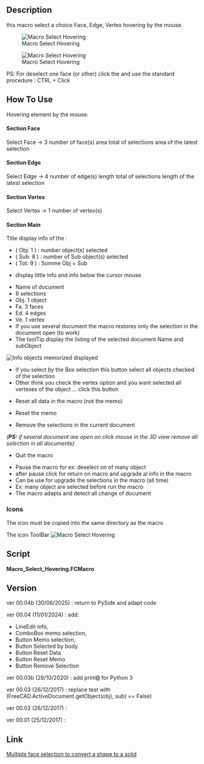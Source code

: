 <languages/>
<translate>
<!--T:1-->
{{Macro
|Name=Macro Select Hovering
|Icon=Macro_Select_Hovering.png
|Description=This macro select a choice Face, Edge, Vertex hovering by the mouse.<br/>PS: For unselected one face (or other) click the {{KEY|Pause grab}} and use the standard procedure : CTRL + Click 
|Author=Mario52
|Version=00.04b
|Date=2025-06-30
|FCVersion=All
|Download=[https://www.freecadweb.org/wiki/images/d/d8/Macro_Select_Hovering.png ToolBar Icon]
}}

==Description== <!--T:2--> 

<!--T:3-->
this macro select a choice Face, Edge, Vertex hovering by the mouse.

</translate>

[[File:Select_Hovering00.gif|Macro Select Hovering]]


{{Codeextralink|https://gist.githubusercontent.com/mario52a/7ebe6b3fd047441114d9d0e08ceddd63/raw/f228687c4514159a5acb9920bf2366a81cb4908b/Macro%2520Select%2520Hovering.FCMacro}}

<translate>

<!--T:13-->
[[File:Macro Select Hovering 00.png|Macro Select Hovering]]

<!--T:14-->
PS: For deselect one face (or other) click the {{KEY|Pause grab}} and use the standard procedure : CTRL + Click 

==How To Use== <!--T:4-->

<!--T:5-->
Hovering element by the mouse.

</translate>
====Section Face====
<translate>

<!--T:19-->
{{CheckBox}} Select Face → 3 number of face(s)
{{LineEdit|300.0}} area total of selections
{{LineEdit|100.0}} area of the latest selection

</translate>
====Section Edge====
<translate>

<!--T:20-->
{{CheckBox}} Select Edge → 4 number of edge(s)
{{LineEdit|40.0}} length total of selections
{{LineEdit|10.0}} length of the latest selection

</translate>
====Section Vertex====
<translate>

<!--T:33-->
{{CheckBox}} Select Vertex → 1 number of vertex(s)

</translate>
====Section Main====
<translate>

<!--T:22-->
Title display info of the :
*( Obj: 1 ) : number object(s) selected
*( Sub: 8 ) : number of Sub object(s) selected
*( Tot: 9 ) : Somme Obj + Sub

</translate>
{{LineEdit|Unnamed: Box. Face6 (1.34,2.64,10.0)}}
<translate>

<!--T:23-->
* display little info and info below the cursor mouse

</translate>
{{ComboBox|Unnamed: 1 : (8 sel.) (Obj. 1, Fa. 3, Ed. 4, Ve. 1) }}
<translate>

<!--T:24-->
*Name of document
*8 selections
*Obj. 1 object
*Fa. 3 faces
*Ed. 4 edges
*Ve. 1 vertex
*If you use several document the macro restores only the selection in the document open (to work)
*The toolTip display the listing of the selected document Name and subObject

</translate>
[[File:Macro_Select_Hovering_01.png|Info objects memorized displayed]]
<translate>

</translate>
{{Button|Selected by Box}}
<translate>

<!--T:25-->
*if you select by the Box selection this button select all objects checked of the selection
*Other think you check the vertex option and you want selected all vertexes of the object ... click this button

</translate>
{{Button|Reset Data}}
<translate>

<!--T:26-->
*Reset all data in the macro (not the memo)

</translate>
{{Button|Reset Memo}}
<translate>

<!--T:27-->
*Reset the memo

</translate>
{{Button|Remove selection}}
<translate>

<!--T:28-->
*Remove the selections in the current document
''('''PS:''' if several document are open on click mouse in the 3D view remove all selection in all documents)''

</translate>
{{Button|Quit}}
<translate>

<!--T:29-->
*Quit the macro

</translate>
{{Button|Pause grab/Refresh}}
<translate>

<!--T:30-->
*Pause the macro for ex: deselect on of many object
*after pause click for return on macro and upgrade al info in the macro
*Can be use for upgrade the selections in the macro (all time)
*Ex: many object are selected before run the macro
*The macro adapts and detect all change of document

===Icons=== <!--T:6-->

<!--T:7-->
The icon must be copied into the same directory as the macro

<!--T:31-->
The icon ToolBar [[File:Macro Select Hovering.png|Macro Select Hovering]]

==Script== <!--T:8--> 

</translate>
'''Macro_Select_Hovering.FCMacro'''

{{CodeDownload|https://gist.github.com/mario52a/7ebe6b3fd047441114d9d0e08ceddd63| Download latest version of the macro}}
<translate>

==Version== <!--T:10--> 

<!--T:34-->
ver 00.04b (30/06/2025) : return to PySide and adapt code

<!--T:32-->
ver 00.04 (11/01/2024) : add:
*LineEdit info, 
*ComboBox memo selection, 
*Button Memo selection, 
*Button Selected by body
*Button Reset Data
*Button Reset Memo
*Button Remove Selection

<!--T:16-->
ver 00.03b (28/10/2020) : add print'''()''' for Python 3

<!--T:15-->
ver 00.03 (26/12/2017)  : replace test with (FreeCAD.ActiveDocument.getObject(obj), sub) == False)

<!--T:11-->
ver 00.02 (26/12/2017)  :

<!--T:12-->
ver 00.01 (25/12/2017)  :

==Link== <!--T:17-->

<!--T:18-->
[https://forum.freecad.org/viewtopic.php?f=3&t=26370 Multiple face selection to convert a shape to a solid]


</translate>
